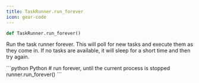 ```yaml
---
title: TaskRunner.run_forever
icon: gear-code
---
```


```python
def TaskRunner.run_forever()
```

Run the task runner forever. This will poll for new tasks and execute them as they come in.
If no tasks are available, it will sleep for a short time and then try again.

<RequestExample>
```python Python
# run forever, until the current process is stopped
runner.run_forever()
```
</RequestExample>

